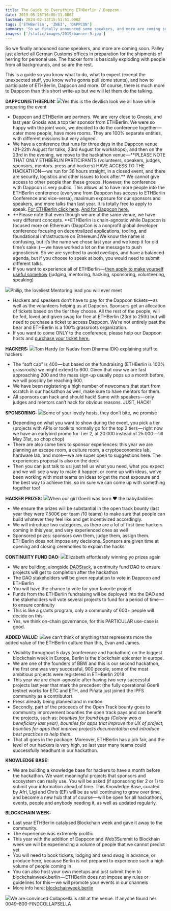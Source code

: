 ```yaml
---
title: The Guide to Everything ETHBerlin / Dappcon
date: 2019-05-26T16:00:11.000Z
lastmod: 2024-02-13T15:51:51.000Z
tags: ['ETHBerlin', 'ZWEI', 'DAPPCON']
summary: 'So we finally announced some speakers, and more are coming soon. Palley just alerted all German Customs offices in preparation for the…'
images: ['/static/images/2019/banner-5.jpg']
---
```


So we finally announced some speakers, and more are coming soon. Palley just alerted all German Customs offices in preparation for the shipments of herring for personal use. The hacker form is basically exploding with people from all backgrounds, and so are the rest.

This is a guide so you know what to do, what to expect (except the unexpected stuff, you know we’re gonna pull some stunts), and how to participate of ETHBerlin, Dappcon and more. Of course, there is much more to Dappcon than this short write-up but we will let them do the talking.

**DAPPCON/ETHBERLIN:**
![](/static/images/2019/guide-1.jpg)Yes this is the devilish look we all have while preparing the event

- Dappcon and ETHBerlin are partners. We are very close to Gnosis, and last year Gnosis was a top tier sponsor from ETHBerlin. We were so happy with the joint work, we decided to do the conference together — cater more people, have more rooms. They are 100% separate entities, with different missions but very aligned.
- We have a conference that runs for three days in the Dappcon venue (21–22th August for talks, 23rd August for workshops), and then on the 23rd in the evening, we move to the hackathon venue —** PLEASE NOTE THAT ONLY ETHBERLIN PARTICIPANTS (volunteers, speakers, judges, sponsors, mentors. press and hackers) HAVE ACCESS TO THE HACKATHON — we run for 36 hours straight, in a closed event, and there are security, logistics and other issues to look after.** We cannot give access to other people than these groups. However, the conference with Dappcon is very public. This allows us to have more people into the ETHBerlin conference (everyone from Dappcon has access to ETHBerlin Conference and vice-versa), maximum exposure for our sponsors and speakers, and more talks than last year. It is totally free to apply to speak. [For ETHBerlin click here](https://ethberlinzwei.com/speak.html). [And for Dappcon here.](https://gnosis1.typeform.com/to/ZNV6Wf)
- **Please note that even though we are at the same venue, we have very different concepts. **ETHBerlin is chain-agnostic while Dappcon is focused more on Ethereum (DappCon is a nonprofit global developer conference focusing on decentralized applications, tooling, and foundational infrastructure on Ethereum.)We know the name is confusing, but it’s the name we chose last year and we keep it for old time’s sake :) — we have worked a lot on the message to push agnosticism. So we are synched to avoid overlaps, and have a balanced agenda, but if you choose to speak at both, you would need to submit different talks.
- If you want to experience all of ETHBerlin — [then apply to make yourself useful somehow](https://ethberlinzwei.com) (judging, mentoring, hacking, sponsoring, volunteering, speaking)

![](/static/images/2019/guide-2.jpg)Philip, the loveliest Mentoring lead you will ever meet

- Hackers and speakers don’t have to pay for the Dappcon tickets — as well as the volunteers helping us at Dappcon. Sponsors get an allocation of tickets based on the tier they choose. All the rest of the people, will be fed, loved and given swag for free at ETHBerlin (23rd to 25th) but will need to purchase a ticket to access Dappcon. We’re not entirely past the bear and ETHBerlin is a 100% grassroots organization.
- If you want to come ONLY to the conference, please help our Dappcon hosts and [purchase your ticket here.](https://www.weezevent.com/dappcon-2)

**HACKERS:**
![](/static/images/2019/guide-3.jpg)Tom Hardy (or Nadav from Dharma IDK) explaining stuff to hackers

- The “soft cap” is 400 — but based on the fundraising (ETHBerlin is 100% grassroots) we might extend to 600. Given that now we are fast approaching 200 and the mass sign-up usually pops up a month before, we will possibly be reaching 600.
- We have been registering a high number of newcomers that start from scratch in our hackathon as well, make sure to have mentors for them.
- All sponsors can hack and should hack! Same with speakers — only judges and mentors can’t hack for obvious reasons. JUST, HACK!

**SPONSORING:**
![](/static/images/2019/guide-4.jpg)Some of your lovely hosts, they don’t bite, we promise

- Depending on what you want to show during the event, you pick a tier (projects with APIs or toolkits normally go for the top 2 tiers — right now we have an earlybird promo for Tier 2, at 20.000 instead of 25.000 — till May 31st, so chop chop)
- There are also some tiers to sponsor experiences: this year we are planning an escape room, a culture room, a cryptoeconomics lab, hardware lab, and more — we are super open to suggestions here. The experiences proposal is also on the deck
- Then you can just talk to us: just tell us what you need, what you expect and we will see a way to make it happen, or come up with ideas, we’ve been working with most teams on ideas to get the most exposure and the best way to achieve this, so im sure we can come up with something together too!

**HACKER PRIZES:**
![](/static/images/2019/guide-5.jpg)When our girl Goerli was born ❤ the babydaddies

- We ensure the prizes will be substantial in the open track bounty (last year they were 7.500€ per team /10 teams) to make sure that people can build whatever they feel like and get incentivized accordingly.
- We will introduce two categories, as there are a lot of first time hackers coming in this year, and very experienced ones as well
- Sponsored prizes: sponsors own them, judge them, assign them. ETHBerlin does not impose any decisions. Sponsors are given time at opening and closing ceremonies to explain the hacks

**CONTINUITY FUND DAO:**
![](/static/images/2019/guide-6.jpg)Elizabeth effortlessly winning yo prizes again

- We are building, alongside [DAOStack,](https://daostack.io) a continuity fund DAO to ensure projects will get to completion after the hackathon
- The DAO stakeholders will be given reputation to vote in Dappcon and ETHBerlin
- You will have the chance to vote for your favorite project
- Funds from the ETHBerlin fundraising will be deployed into the DAO and the stakeholders will vote several projects to fund for a period of time — to ensure continuity
- This is like a grants program, only a community of 600+ people will decide on this
- Yes, we think on-chain governance, for this PARTICULAR use-case is good.

**ADDED VALUE:**
![](/static/images/2019/guide-7.jpg)we can’t think of anything that represents more the added value of the ETHBerlin culture than this, Evan and James.

- Visibility throughout 5 days (conference and hackathon) on the biggest blockchain week in Europe, Berlin is the blockchain epicenter in europe.
- We are one of the founders of BBW and this is our second hackathon, the first one was very successful, 900 people, some of the most ambitious projects were registered in ETHBerlin 2018
- This year we are chain-agnostic after having two very successful projects last year that mark the precedent (the fully operational Goerli testnet works for ETC and ETH, and Piñata just joined the IPFS community as a contributor).
- Press already being planned and in motion
- Secondly, part of the proceeds of the Open Track bounty goes to community improvement bounties the open track pays and can benefit the projects, such as: _bounties for found bugs (Colony was a beneficiary last year), bounties for apps that improve the UX of project, bounties for apps that improve projects documentation and introduce best practices to help them._
- That all goes in the package. Moreover, ETHBerlin has a job fair, and the level of our hackers is very high, so last year many teams could successfully headhunt in our hackathon.

**KNOWLEDGE BASE:**

- We are building a knowledge base for hackers to have a month before the hackathon. We want meaningful projects that sponsors and ecosystem can really use. You will be asked (if sponsoring tier 2 or 1) to submit your information ahead of time. This Knowledge Base, curated by Afri, Ligi and Chris (EF) will be as well continuing to grow over time, and become a new hub that of course — will be open for all hackathons, events, people and anybody needing it, as well as updated regularly.

**BLOCKCHAIN WEEK:**

- Last year ETHBerlin catalysed Blockchain week and gave it away to the community.
- The experience was extremely prolific
- This year with the addition of Dappcon and Web3Summit to Blockhain week we will be experiencing a volume of people that we cannot predict yet
- You will need to book tickets, lodging and send swag in advance, or produce here, because Berlin is not prepared to experience such a high volume of people coming in
- You can also host your own meetups and just submit them to blockchainweek.berlin — ETHBerlin does not impose any rules or guidelines for this — we will promote your events in our channels
- More info here: [blockchainweek.berlin](https://blockchainweek.berlin/)

![](/static/images/2019/guide-8.jpg)We are convinced Collapsella is still at the venue. If anyone found her: 0049–800-FINDCOLLAPSELLA
